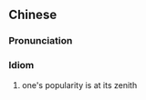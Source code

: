 {{also|红透半边天}}
==Chinese==
{{zh-forms|s=红透半边天|type=113}}

===Pronunciation===
{{zh-pron
|m=hóng tòu bànbiāntiān
|cat=id
}}

===Idiom===
{{zh-idiom}}

# one's popularity is at its zenith